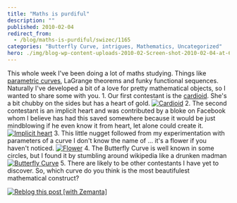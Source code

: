 ```yaml
---
title: "Maths is purdiful"
description: ""
published: 2010-02-04
redirect_from:
  - /blog/maths-is-purdiful/swizec/1165
categories: "Butterfly Curve, intrigues, Mathematics, Uncategorized"
hero: ./img/blog-wp-content-uploads-2010-02-Screen-shot-2010-02-04-at-6.09.19-PM.png
---
```


This whole week I've been doing a lot of maths studying. Things like [parametric curves](http://en.wikipedia.org/wiki/Parametric_equation "Parametric equation"), LaGrange theorems and funky functional sequences. Naturally I've developed a bit of a love for pretty mathematical objects, so I wanted to share some with you. 1. Our first contestant is the [cardioid](http://en.wikipedia.org/wiki/Cardioid "Cardioid"). She's a bit chubby on the sides but has a heart of gold. [![Cardioid](./img/blog-wp-content-uploads-2010-02-Screen-shot-2010-02-04-at-6.09.19-PM.png "Cardioid")](http://www.wolframalpha.com/input/?i=plot+r+%3D+1-cosPhi+for+Phi+in+0,2Pi) 2. The second contestant is an implicit heart and was contributed by a bloke on Facebook whom I believe has had this saved somewhere because it would be just mindblowing if he even know it from heart, let alone could create it. [![Implicit heart](./img/blog-wp-content-uploads-2010-02-Screen-shot-2010-02-04-at-6.11.36-PM.png "Implicit heart")](<http://www.wolframalpha.com/input/?i=plot+(x2+%2B+y2+-+1)3+-+x2+*+y3+%3D+0>) 3. This little nugget followed from my experimentation with parameters of a curve I don't know the name of ... it's a flower if you haven't noticed. [![Flower](./img/blog-wp-content-uploads-2010-02-Screen-shot-2010-02-04-at-6.13.41-PM.png "Flower")](<http://www.wolframalpha.com/input/?i=plot+r+%3D+cos(12Phi)+for+Phi+in+0,2Pi>) 4. The Butterfly Curve is well known in some circles, but I found it by stumbling around wikipedia like a drunken madman [![Butterfly Curve](./img/blog-wp-content-uploads-2010-02-Screen-shot-2010-02-04-at-6.15.31-PM.png "Butterfly Curve")](<http://www.wolframalpha.com/input/?i=plot+r%3De(sin(Phi))-2*cos(4(Phi))%2Bsin((2*Phi-Pi)/24)5+for+Phi+in+0,20Pi>) 5. There are likely to be other contestants I have yet to discover. So, which curve do you think is the most beautifulest mathematical construct?

[![Reblog this post [with Zemanta]](http://img.zemanta.com/reblog_e.png?x-id=69e2cbc2-ea5f-4ce2-bd1d-b877619943c5)](http://reblog.zemanta.com/zemified/69e2cbc2-ea5f-4ce2-bd1d-b877619943c5/ "Reblog this post [with Zemanta]")
